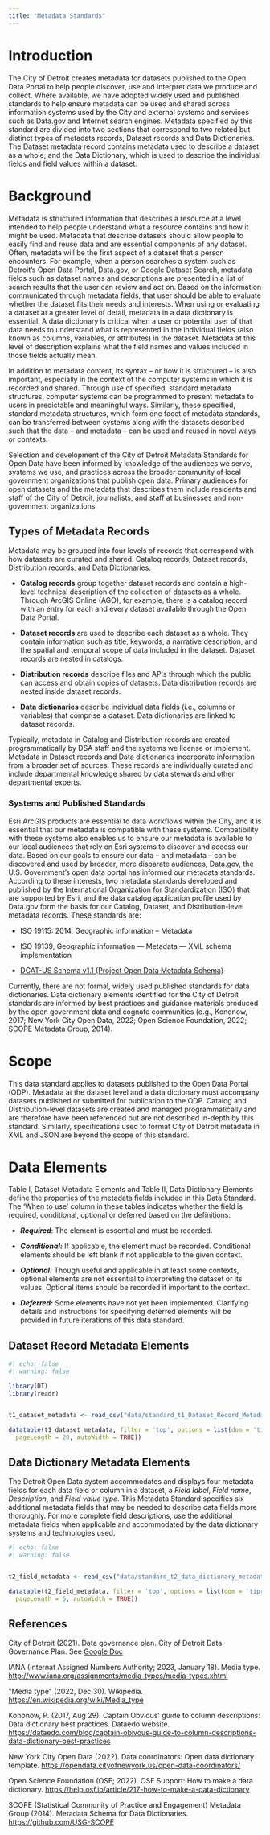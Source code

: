 ```yaml
---
title: "Metadata Standards"
---
```


# Introduction

The City of Detroit creates metadata for datasets published to the Open Data Portal to help people discover, use and interpret data we produce and collect. Where available, we have adopted widely used and published standards to help ensure metadata can be used and shared across information systems used by the City and external systems and services such as Data.gov and Internet search engines. Metadata specified by this standard are divided into two sections that correspond to two related but distinct types of metadata records, Dataset records and Data Dictionaries. The Dataset metadata record contains metadata used to describe a dataset as a whole; and the Data Dictionary, which is used to describe the individual fields and field values within a dataset.

# Background

Metadata is structured information that describes a resource at a level intended to help people understand what a resource contains and how it might be used. Metadata that describe datasets should allow people to easily find and reuse data and are essential components of any dataset. Often, metadata will be the first aspect of a dataset that a person encounters. For example, when a person searches a system such as Detroit's Open Data Portal, Data.gov, or Google Dataset Search, metadata fields such as dataset names and descriptions are presented in a list of search results that the user can review and act on. Based on the information communicated through metadata fields, that user should be able to evaluate whether the dataset fits their needs and interests. When using or evaluating a dataset at a greater level of detail, metadata in a data dictionary is essential. A data dictionary is critical when a user or potential user of that data needs to understand what is represented in the individual fields (also known as columns, variables, or attributes) in the dataset. Metadata at this level of description explains what the field names and values included in those fields actually mean.

In addition to metadata content, its syntax -- or how it is structured -- is also important, especially in the context of the computer systems in which it is recorded and shared. Through use of specified, standard metadata structures, computer systems can be programmed to present metadata to users in predictable and meaningful ways. Similarly, these specified, standard metadata structures, which form one facet of metadata standards, can be transferred between systems along with the datasets described such that the data -- and metadata -- can be used and reused in novel ways or contexts.

Selection and development of the City of Detroit Metadata Standards for Open Data have been informed by knowledge of the audiences we serve, systems we use, and practices across the broader community of local government organizations that publish open data. Primary audiences for open datasets and the metadata that describes them include residents and staff of the City of Detroit, journalists, and staff at businesses and non-government organizations.

## Types of Metadata Records

Metadata may be grouped into four levels of records that correspond with how datasets are curated and shared: Catalog records, Dataset records, Distribution records, and Data Dictionaries.

-   **Catalog records** group together dataset records and contain a high-level technical description of the collection of datasets as a whole. Through ArcGIS Online (AGO), for example, there is a catalog record with an entry for each and every dataset available through the Open Data Portal.

<!-- -->

-   **Dataset records** are used to describe each dataset as a whole. They contain information such as title, keywords, a narrative description, and the spatial and temporal scope of data included in the dataset. Dataset records are nested in catalogs.

<!-- -->

-   **Distribution records** describe files and APIs through which the public can access and obtain copies of datasets. Data distribution records are nested inside dataset records.

-   **Data dictionaries** describe individual data fields (i.e., columns or variables) that comprise a dataset. Data dictionaries are linked to dataset records.

Typically, metadata in Catalog and Distribution records are created programmatically by DSA staff and the systems we license or implement. Metadata in Dataset records and Data dictionaries incorporate information from a broader set of sources. These records are individually curated and include departmental knowledge shared by data stewards and other departmental experts.

### Systems and Published Standards

Esri ArcGIS products are essential to data workflows within the City, and it is essential that our metadata is compatible with these systems. Compatibility with these systems also enables us to ensure our metadata is available to our local audiences that rely on Esri systems to discover and access our data. Based on our goals to ensure our data -- and metadata -- can be discovered and used by broader, more disparate audiences, Data.gov, the U.S. Government's open data portal has informed our metadata standards. According to these interests, two metadata standards developed and published by the International Organization for Standardization (ISO) that are supported by Esri, and the data catalog application profile used by Data.gov form the basis for our Catalog, Dataset, and Distribution-level metadata records. These standards are:

-   ISO 19115: 2014, Geographic information -- Metadata

-   ISO 19139, Geographic information --- Metadata --- XML schema implementation

-   [DCAT-US Schema v1.1 (Project Open Data Metadata Schema)](https://resources.data.gov/resources/dcat-us/)

Currently, there are not formal, widely used published standards for data dictionaries. Data dictionary elements identified for the City of Detroit standards are informed by best practices and guidance materials produced by the open government data and cognate communities (e.g., Kononow, 2017; New York City Open Data, 2022; Open Science Foundation, 2022; SCOPE Metadata Group, 2014).

# Scope

This data standard applies to datasets published to the Open Data Portal (ODP). Metadata at the dataset level and a data dictionary must accompany datasets published or submitted for publication to the ODP. Catalog and Distribution-level datasets are created and managed programmatically and are therefore have been referenced but are not described in-depth by this standard. Similarly, specifications used to format City of Detroit metadata in XML and JSON are beyond the scope of this standard.

# Data Elements

Table I, Dataset Metadata Elements and Table II, Data Dictionary Elements define the properties of the metadata fields included in this Data Standard. The 'When to use' column in these tables indicates whether the field is required, conditional, optional or deferred based on the definitions:

-   ***Required***: The element is essential and must be recorded.

-   ***Conditional:*** If applicable, the element must be recorded. Conditional elements should be left blank if not applicable to the given context.

-   ***Optional:*** Though useful and applicable in at least some contexts, optional elements are not essential to interpreting the dataset or its values. Optional items should be recorded if important to the context.

-   ***Deferred:*** Some elements have not yet been implemented. Clarifying details and instructions for specifying deferred elements will be provided in future iterations of this data standard.

## Dataset Record Metadata Elements

```r
#| echo: false
#| warning: false

library(DT)
library(readr)


t1_dataset_metadata <- read_csv("data/standard_t1_Dataset_Record_Metadata_Elements.csv")

datatable(t1_dataset_metadata, filter = 'top', options = list(dom = 'tipr',
  pageLength = 20, autoWidth = TRUE))
```

## Data Dictionary Metadata Elements

The Detroit Open Data system accommodates and displays four metadata fields for each data field or column in a dataset, a *Field label*, *Field name*, *Description*, and *Field value type*. This Metadata Standard specifies six additional metadata fields that may be needed to describe data fields more thoroughly. For more complete field descriptions, use the additional metadata fields when applicable and accommodated by the data dictionary systems and technologies used.

```r
#| echo: false
#| warning: false


t2_field_metadata <- read_csv("data/standard_t2_data_dictionary_metadata_elements.csv")

datatable(t2_field_metadata, filter = 'top', options = list(dom = 'tipr',
  pageLength = 5, autoWidth = TRUE))
```


## References

City of Detroit (2021). Data governance plan. City of Detroit Data Governance Plan. See [Google Doc](https://docs.google.com/document/d/1o6WdvrVDN2Rpw4Ke9pM95T9iRaOWKUnynu0WJv7OTp0/)

IANA (Internat Assigned Numbers Authority; 2023, January 18). Media type. <http://www.iana.org/assignments/media-types/media-types.xhtml>

\"Media type\" (2022, Dec 30). Wikipedia. <https://en.wikipedia.org/wiki/Media_type>

Kononow, P. (2017, Aug 29). Captain Obvious\' guide to column descriptions: Data dictionary best practices. Dataedo website. <https://dataedo.com/blog/captain-obivous-guide-to-column-descriptions-data-dictionary-best-practices>

New York City Open Data (2022). Data coordinators: Open data dictionary template. <https://opendata.cityofnewyork.us/open-data-coordinators/>

Open Science Foundation (OSF; 2022). OSF Support: How to make a data dictionary. <https://help.osf.io/article/217-how-to-make-a-data-dictionary>

SCOPE (Statistical Community of Practice and Engagement) Metadata Group (2014). Metadata Schema for Data Dictionaries. <https://github.com/USG-SCOPE>
